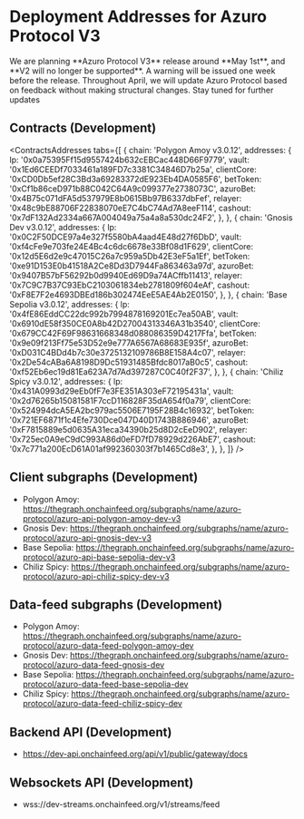 
# Deployment Addresses for Azuro Protocol V3

<Callout type="warning">
We are planning **Azuro Protocol V3** release around **May 1st**, and **V2 will no longer be supported**. A warning will be issued one week before the release. Throughout April, we will update Azuro Protocol based on feedback without making structural changes. Stay tuned for further updates
</Callout>

## Contracts (Development)

<ContractsAddresses
  tabs={[
    {
      chain: 'Polygon Amoy v3.0.12',
      addresses: {
        lp: '0x0a75395Ff15d9557424b632cEBCac448D66F9779',
        vault: '0x1Ed6CEEDf7033461a189FD7c3381C34846D7b25a',
        clientCore: '0xCD0Db5ef28C3Bd3a69283372dE923Eb4DA0585F6',
        betToken: '0xCf1b86ceD971b88C042C64A9c099377e2738073C',
        azuroBet: '0x4B75c071dFA5d537979E8b0615Bb97B6337dbFef',
        relayer: '0x48c9bE88706F22838070eE7C4bC74Ad7A8eeF114',
        cashout: '0x7dF132Ad2334a667A004049a75a4a8a530dc24F2',
      },
    },
    {
      chain: 'Gnosis Dev v3.0.12',
      addresses: {
        lp: '0x0C2F50DCE97a4e327f5580bA4aad4E48d27f6DbD',
        vault: '0xf4cFe9e703fe24E4Bc4c6dc6678e33Bf08d1F629',
        clientCore: '0x12d5E6d2e9c47015C26a7c959a5Db42E3eF5a1Ef',
        betToken: '0xe91D153E0b41518A2Ce8Dd3D7944Fa863463a97d',
        azuroBet: '0x9407B57bF56292b0d9940Ed69D9a74ACffb11413',
        relayer: '0x7C9C7B37C93EbC2103061834eb2781809f604eAf',
        cashout: '0xF8E7F2e4693DBEd186b302474EeE5AE4Ab2E0150',
      },
    },
    {
      chain: 'Base Sepolia v3.0.12',
      addresses: {
        lp: '0x4fE86EddCC22dc992b7994878169201Ec7ea50AB',
        vault: '0x6910dE58f350CE0A8b42D27004313346A31b3540',
        clientCore: '0x679CC42F69F98631668348d088086359D4217Ffa',
        betToken: '0x9e09f213Ff75e53D52e9e777A6567A68683E935f',
        azuroBet: '0xD031C4BDd4b7c30e3725132109786B8E158A4c07',
        relayer: '0x2De54cABa6A8198D9Dc51931485Bfdc8017aB0c5',
        cashout: '0xf52Eb6ec19d81Ea623A7d7Ad397287C0C40f2F37',
      },
    },
    {
      chain: 'Chiliz Spicy v3.0.12',
      addresses: {
        lp: '0x431A0993d29eEb0fF7e3FE351A303eF72195431a',
        vault: '0x2d76265b15081581F7ccD116828F35dA654f0a79',
        clientCore: '0x524994dcA5EA2bc979ac5506E7195F28B4c16932',
        betToken: '0x721EF6871f1c4Efe730Dce047D40D1743B886946',
        azuroBet: '0xF7815889e5d0635A31eca34390b25d8D2cEeD902',
        relayer: '0x725ec0A9eC9dC993A86d0eFD7fD78929d226AbE7',
        cashout: '0x7c771a200EcD61A01af992360303f7b1465Cd8e3',
      },
    },
  ]}
/>

## Client subgraphs (Development)

- Polygon Amoy: https://thegraph.onchainfeed.org/subgraphs/name/azuro-protocol/azuro-api-polygon-amoy-dev-v3
- Gnosis Dev: https://thegraph.onchainfeed.org/subgraphs/name/azuro-protocol/azuro-api-gnosis-dev-v3
- Base Sepolia: https://thegraph.onchainfeed.org/subgraphs/name/azuro-protocol/azuro-api-base-sepolia-dev-v3
- Chiliz Spicy: https://thegraph.onchainfeed.org/subgraphs/name/azuro-protocol/azuro-api-chiliz-spicy-dev-v3

## Data-feed subgraphs (Development)

- Polygon Amoy: https://thegraph.onchainfeed.org/subgraphs/name/azuro-protocol/azuro-data-feed-polygon-amoy-dev
- Gnosis Dev: https://thegraph.onchainfeed.org/subgraphs/name/azuro-protocol/azuro-data-feed-gnosis-dev
- Base Sepolia: https://thegraph.onchainfeed.org/subgraphs/name/azuro-protocol/azuro-data-feed-base-sepolia-dev
- Chiliz Spicy: https://thegraph.onchainfeed.org/subgraphs/name/azuro-protocol/azuro-data-feed-chiliz-spicy-dev


## Backend API (Development)

- https://dev-api.onchainfeed.org/api/v1/public/gateway/docs

## Websockets API (Development)

- wss://dev-streams.onchainfeed.org/v1/streams/feed
